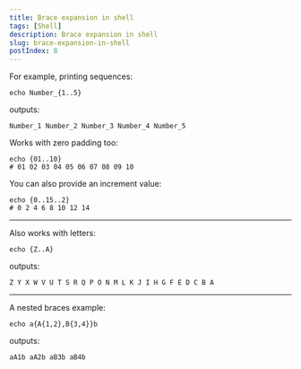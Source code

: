 ```yaml
---
title: Brace expansion in shell
tags: [Shell]
description: Brace expansion in shell
slug: brace-expansion-in-shell
postIndex: 8
---
```


For example, printing sequences:

```shell
echo Number_{1..5}
```

outputs:

```
Number_1 Number_2 Number_3 Number_4 Number_5
```

Works with zero padding too:

```shell
echo {01..10}
# 01 02 03 04 05 06 07 08 09 10
```

You can also provide an increment value:

```shell
echo {0..15..2}
# 0 2 4 6 8 10 12 14
```

---

Also works with letters:

```shell
echo {Z..A}
```

outputs:

```
Z Y X W V U T S R Q P O N M L K J I H G F E D C B A
```

---

A nested braces example:

```shell
echo a{A{1,2},B{3,4}}b
```

outputs:

```
aA1b aA2b aB3b aB4b
```
